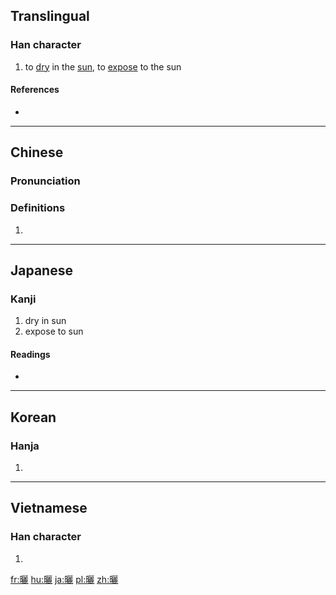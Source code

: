 {{also|晒}}
==Translingual==

===Han character===
{{Han char|rn=72|rad=日|as=19|sn=23|four=67011|canj=AMMP|ids=⿰日麗}}

# to [[dry]] in the [[sun]], to [[expose]] to the sun

====References====
* {{Han ref|kx=0501.440|dkj=14266|dj=0872.190|hdz=21542.140|uh=66EC|ud=26348|bh=C5CE|bd=50638}}

----

==Chinese==
{{zh-forms|s=晒}}

===Pronunciation===
{{zh-pron
|m=shài
|c=saai3
|mc=y
|oc=y
|ma=Zh-shài.ogg
|cat=v
}}

===Definitions===
# {{rfdef|lang=zh}}

<!-- ====Compounds==== (needs converting to traditional form)
* [[晒场]]
* [[晒干]]
* [[晒黑]]
* [[晒暖儿]]
* [[晒台]]
* [[晒太阳]]
* [[晒图]]
* [[晒烟]]
* [[晒种]] -->
----

==Japanese==

===Kanji===
{{ja-kanji|grade=|rs=日19}}

# dry in sun
# expose to sun

====Readings====
* {{ja-readings|on=[[さい]] (sai)|kun=[[さらす]] (sarasu), [[さらし]] (sarashi)}}

----

==Korean==

===Hanja===
{{ko-hanja|hangeul=[[쇄]]|eumhun=|rv=swae|mr=swae|y=sway}}

# {{defn|lang=ko|sort=日19}}

----

==Vietnamese==

===Han character===
{{vi-hantu|[[sái]]|rs=日19}}

# {{defn|lang=vi|sort=日19}}

[[fr:曬]]
[[hu:曬]]
[[ja:曬]]
[[pl:曬]]
[[zh:曬]]